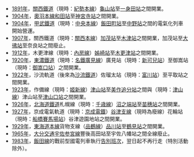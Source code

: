 *[[1891年|1891年]]，[[關西鐵道|關西鐵道]]（現時：[[紀勢本線|紀勢本線]]）[[龜山站_(三重縣)|龜山站]]至[[一身田站|一身田站]]之間開業。
*[[1904年|1904年]]，[[奧羽本線|奧羽本線]][[和田站_(日本)|和田站]]至[[神宮寺站|神宮寺站]]之間開業。
*[[1904年|1904年]]，[[甲武鐵道|甲武鐵道]]（現時：[[中央本線|中央本線]]）[[飯田町站|飯田町站]]至[[中野站_(東京都)|中野站]]之間的電氣化列車開始營運。
*[[1907年|1907年]]，關西鐵道（現時：[[關西本線|關西本線]]）[[加茂站_(京都府)|加茂站]]至[[木津站_(京都府)|木津站]]之間開業，加茂站至[[大彿站|大彿站]]至奈良站之間廢止。
*[[1912年|1912年]]，木更津線（現時：[[內房線|內房線]]）[[姊崎站|姊崎站]]至[[木更津站|木更津站]]之間開業。
*[[1920年|1920年]]，[[東濃鐵道、東美鐵道|東濃鐵道]]（現時：[[名古屋鐵道|名鐵]][[廣見線|廣見線]]）廣見站（現時：[[新可兒站|新可兒站]]）至御嵩站（現時：[[御嵩口站|御嵩口站]]）之間開業。
*[[1922年|1922年]]，沙流軌道（後來為[[沙流鐵道|沙流鐵道]]）佐瑠太站（現時：[[富川站_(日本)|富川站]]）至平取站之間開業。
*[[1923年|1923年]]，作備線（現時：[[姬新線|姬新線]]）[[津山站|津山站]]至[[美作追分站|美作追分站]]之間與（現時：[[津山線|津山線]]）津山站至[[津山口站|津山口站]]之間開業。
*[[1926年|1926年]]，[[北海道鐵道_(第二代)|北海道鐵道]]札幌線（現時：[[千歳線|千歳線]]）[[沼之端站|沼之端站]]至[[苗穗站|苗穗站]]之間開業。
*[[1927年|1927年]]，京成電氣軌道（現時：[[京成電鐵|京成電鐵]]）[[谷津支線|谷津支線]]（現時為廢線）花輪站（現時：[[船橋賽馬場站|船橋賽馬場站]]）谷津遊園地站之間開業。
*[[1929年|1929年]]，[[東海道本線|東海道本線]]貨物支線（[[品鶴線|品鶴線]]）[[品川站|品川站]]至[[鶴見站|鶴見站]]之間開業。
*[[1965年|1965年]]，[[大分交通|大分交通]][[宇佐参宮線|宇佐参宮線]]豐後高田站至宇佐八幡站之間全線廢止。
*[[1983年|1983年]]，[[飯田線|飯田線]]的戰前型國電列車執行[[告別班次|告別班次]]，翌日起不再行走（特別活動除外）。